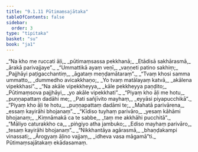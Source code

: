 ```yaml
---
title: "9.1.11 Pūtimaṃsajātaka"
tableOfContents: false
sidebar:
  order: 3
type: "tipitaka"
basket: "su"
book: "ja1"
---
```



<DynamicBreadcrumb />

<Division number="96" book="ja1">

<Paragraph number="1886" type="verses" book="ja1">
_“Na kho me ruccati āḷi,_  
_pūtimaṃsassa pekkhanā;_  
_Etādisā sakhārasmā,_  
_ārakā parivajjaye”._  

</Paragraph>

</Division>
<Division number="97" book="ja1">

<Paragraph number="1887" type="verses" book="ja1">
_“Ummattikā ayaṃ veṇī,_  
_vaṇṇeti patino sakhiṃ;_  
_Pajjhāyi paṭigacchantiṃ,_  
_āgataṃ meṇḍamātaraṃ”._  

</Paragraph>

</Division>
<Division number="98" book="ja1">

<Paragraph number="1888" type="verses" book="ja1">
_“Tvaṃ khosi samma ummatto,_  
_dummedho avicakkhaṇo;_  
_Yo tvaṃ matālayaṃ katvā,_  
_akālena vipekkhasi”._  

</Paragraph>

</Division>
<Division number="99" book="ja1">

<Paragraph number="1889" type="verses" book="ja1">
_“Na akāle vipekkheyya,_  
_kāle pekkheyya paṇḍito;_  
_Pūtimaṃsova pajjhāyi,_  
_yo akāle vipekkhati”._  

</Paragraph>

</Division>
<Division number="100" book="ja1">

<Paragraph number="1890" type="verses" book="ja1">
_“Piyaṃ kho āḷi me hotu,_  
_puṇṇapattaṃ dadāhi me;_  
_Pati sañjīvito mayhaṃ,_  
_eyyāsi piyapucchikā”._  

</Paragraph>

</Division>
<Division number="101" book="ja1">

<Paragraph number="1891" type="verses" book="ja1">
_“Piyaṃ kho āḷi te hotu,_  
_puṇṇapattaṃ dadāmi te;_  
_Mahatā parivārena,_  
_essaṃ kayirāhi bhojanaṃ”._  

</Paragraph>

</Division>
<Division number="102" book="ja1">

<Paragraph number="1892" type="verses" book="ja1">
_“Kīdiso tuyhaṃ parivāro,_  
_yesaṃ kāhāmi bhojanaṃ;_  
_Kiṃnāmakā ca te sabbe,_  
_taṃ me akkhāhi pucchitā”._  

</Paragraph>

</Division>
<Division number="103" book="ja1">

<Paragraph number="1893" type="verses" book="ja1">
_“Māliyo caturakkho ca,_  
_piṅgiyo atha jambuko;_  
_Ediso mayhaṃ parivāro,_  
_tesaṃ kayirāhi bhojanaṃ”._  

</Paragraph>

</Division>
<Division number="104" book="ja1">

<Paragraph number="1894" type="verses" book="ja1">
_“Nikkhantāya agārasmā,_  
_bhaṇḍakampi vinassati;_  
_Ārogyaṃ āḷino vajjaṃ,_  
_idheva vasa māgamā”ti._  


</Paragraph>
</Division>

<Paragraph number="1895" type="center" book="ja1">
Pūtimaṃsajātakaṃ ekādasamaṃ.
</Paragraph>